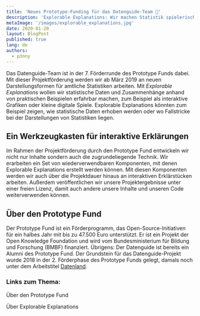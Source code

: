 ```yaml
---
title: 'Neues Prototype-Funding für das Datenguide-Team 🎉'
description: 'Explorable Explanations: Wir machen Statistik spielerisch erlebbar.'
metaImage: '/images/explorable_explanations.jpg'
date: 2020-01-20
layout: BlogPost
published: true
lang: de
authors:
  - p3nny
---
```



Das Datenguide-Team ist in der 7. Förderrunde des Prototype Funds dabei. Mit dieser Projektförderung werden wir ab März 2019 an neuen Darstellungsformen für amtliche Statistiken arbeiten. Mit _Explorable Explanations_ wollen wir statistische Daten und Zusammenhänge anhand von praktischen Beispielen erfahrbar machen, zum Beispiel als interaktive Grafiken oder kleine digitale Spiele. Explorable Explanations könnten zum Beispiel zeigen, wie statistische Daten erhoben werden oder wo Fallstricke bei der Darstellungen von Statistiken liegen.

## Ein Werkzeugkasten für interaktive Erklärungen

Im Rahmen der Projektförderung durch den Prototype Fund entwickeln wir nicht nur Inhalte sondern auch die zugrundeliegende Technik. Wir erarbeiten ein Set von wiederverwendbaren Komponenten, mit denen Explorable Explanations erstellt werden können. Mit diesen Komponenten werden wir auch über die Projektdauer hinaus an interaktiven Erklärstücken arbeiten. Außerdem veröffentlichen wir unsere Projektergebnisse unter einer freien Lizenz, damit auch andere unsere Inhalte und unseren Code weiterverwenden können.

## Über den Prototype Fund

Der Prototype Fund ist ein Förderprogramm, das Open-Source-Initiativen für ein halbes Jahr mit bis zu 47.500 Euro unterstützt. Er ist ein Projekt der Open Knowledge Foundation und wird vom Bundesministerium für Bildung und Forschung (BMBF) finanziert. Übrigens: Der Datenguide ist bereits ein Alumni des Prototype Fund. Der Grundstein für das Datenguide-Projekt wurde 2018 in der 2. Förderphase des Prototype Funds gelegt, damals noch unter dem Arbeitstitel [Datenland](https://prototypefund.de/project/datenland/).

### Links zum Thema:

<ArrowLink href="https://prototypefund.de/about/">
  Über den Prototype Fund
</ArrowLink>

<ArrowLink href="https://explorabl.es/">Über Explorable Explanations</ArrowLink>
